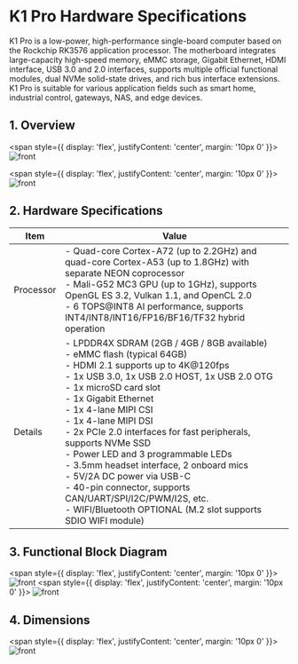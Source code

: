 # K1 Pro Hardware Specifications

K1 Pro is a low-power, high-performance single-board computer based on the Rockchip RK3576 application processor. The motherboard integrates large-capacity high-speed memory, eMMC storage, Gigabit Ethernet, HDMI interface, USB 3.0 and 2.0 interfaces, supports multiple official functional modules, dual NVMe solid-state drives, and rich bus interface extensions. K1 Pro is suitable for various application fields such as smart home, industrial control, gateways, NAS, and edge devices.

## 1. Overview

<span style={{ 
  display: 'flex', 
  justifyContent: 'center',
  margin: '10px 0'
}}>
![front](/img/k1pro/hardware/font.png)
</span>

<span style={{ 
  display: 'flex', 
  justifyContent: 'center',
  margin: '10px 0'
}}>
![front](/img/k1pro/hardware/back.png)
</span>

## 2. Hardware Specifications
| Item       | Value |
|------------|-------|
| Processor  | - Quad-core Cortex-A72 (up to 2.2GHz) and quad-core Cortex-A53 (up to 1.8GHz) with separate NEON coprocessor<br/>- Mali-G52 MC3 GPU (up to 1GHz), supports OpenGL ES 3.2, Vulkan 1.1, and OpenCL 2.0<br/>- 6 TOPS@INT8 AI performance, supports INT4/INT8/INT16/FP16/BF16/TF32 hybrid operation<br/> |
| Details    | - LPDDR4X SDRAM (2GB / 4GB / 8GB available)<br/>- eMMC flash (typical 64GB)<br/>- HDMI 2.1 supports up to 4K@120fps<br/>- 1x USB 3.0, 1x USB 2.0 HOST, 1x USB 2.0 OTG<br/>- 1x microSD card slot<br/>- 1x Gigabit Ethernet<br/>- 1x 4-lane MIPI CSI<br/>- 1x 4-lane MIPI DSI<br/>- 2x PCIe 2.0 interfaces for fast peripherals, supports NVMe SSD<br/>- Power LED and 3 programmable LEDs<br/>- 3.5mm headset interface, 2 onboard mics<br/>- 5V/2A DC power via USB-C<br/>- 40-pin connector, supports CAN/UART/SPI/I2C/PWM/I2S, etc.<br/>- WIFI/Bluetooth OPTIONAL (M.2 slot supports SDIO WIFI module)<br/> |

## 3. Functional Block Diagram

<span style={{ 
  display: 'flex', 
  justifyContent: 'center',
  margin: '10px 0'
}}>
![front](/img/k1pro/hardware/fun_font.png)
</span>
<span style={{ 
  display: 'flex', 
  justifyContent: 'center',
  margin: '10px 0'
}}>
![front](/img/k1pro/hardware/fun_back.png)
</span>

## 4. Dimensions

<span style={{ 
  display: 'flex', 
  justifyContent: 'center',
  margin: '10px 0'
}}>
![front](/img/k1pro/hardware/fun_frame.png)
</span>


